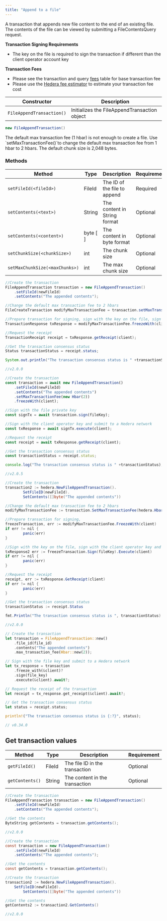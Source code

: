 ```yaml
---
title: "Append to a file"
---
```



A transaction that appends new file content to the end of an existing file. The contents of the file can be viewed by submitting a FileContentsQuery request.

**Transaction Signing Requirements**

* The key on the file is required to sign the transaction if different than the client operator account key

**Transaction Fees**

* Please see the transaction and query [fees](/hedera/networks/mainnet/fees#transaction-and-query-fees) table for base transaction fee
* Please use the [Hedera fee estimator](https://hedera.com/fees) to estimate your transaction fee cost

| Constructor               | Description                                  |
| ------------------------- | -------------------------------------------- |
| `FileAppendTransaction()` | Initializes the FileAppendTransaction object |

```java
new FileAppendTransaction()
```

<Info>
The default max transaction fee (1 hbar) is not enough to create a file. Use `setMaxTransactionFee()`to change the default max transaction fee from 1 hbar to 2 hbars. The default chunk size is 2,048 bytes.
</Info>

### Methods

| Method                         | Type      | Description                  | Requirement |
| ------------------------------ | --------- | ---------------------------- | ----------- |
| `setFileId(<fileId>)`          | FileId    | The ID of the file to append | Required    |
| `setContents(<text>)`          | String    | The content in String format | Optional    |
| `setContents(<content>)`       | byte \[ ] | The content in byte format   | Optional    |
| `setChunkSize(<chunkSize>)`    | int       | The chunk size               | Optional    |
| `setMaxChunkSize(<maxChunks>)` | int       | The max chunk size           | Optional    |

<CodeGroup>

```java Java
//Create the transaction
FileAppendTransaction transaction = new FileAppendTransaction()
    .setFileId(newFileId)
    .setContents("The appended contents");

//Change the default max transaction fee to 2 hbars
FileCreateTransaction modifyMaxTransactionFee = transaction.setMaxTransactionFee(new Hbar(2)); 

//Prepare transaction for signing, sign with the key on the file, sign with the client operator key and submit to a Hedera network
TransactionResponse txResponse = modifyMaxTransactionFee.freezeWith(client).sign(key).execute(client);

//Request the receipt
TransactionReceipt receipt = txResponse.getReceipt(client);

//Get the transaction consensus status
Status transactionStatus = receipt.status;

System.out.println("The transaction consensus status is " +transactionStatus);

//v2.0.0
```


```javascript JavaScript
//Create the transaction
const transaction = await new FileAppendTransaction()
    .setFileId(newFileId)
    .setContents("The appended contents")
    .setMaxTransactionFee(new Hbar(2))
    .freezeWith(client);

//Sign with the file private key
const signTx = await transaction.sign(fileKey);

//Sign with the client operator key and submit to a Hedera network
const txResponse = await signTx.execute(client);

//Request the receipt
const receipt = await txResponse.getReceipt(client);

//Get the transaction consensus status
const transactionStatus = receipt.status;

console.log("The transaction consensus status is " +transactionStatus);

//v2.0.5
```


```java Go
//Create the transaction
transaction2 := hedera.NewFileAppendTransaction().
        SetFileID(newFileId).
        SetContents([]byte("The appended contents"))

//Change the default max transaction fee to 2 hbars
modifyMaxTransactionFee := transaction.SetMaxTransactionFee(hedera.HbarFrom(2, hedera.HbarUnits.Hbar))

//Prepare transaction for signing, 
freezeTransaction, err := modifyMaxTransactionFee.FreezeWith(client)
if err != nil {
        panic(err)
}

//Sign with the key on the file, sign with the client operator key and submit to a Hedera network
txResponse2 err := freezeTransaction.Sign(fileKey).Execute(client)
if err != nil {
        panic(err)
}

//Request the receipt
receipt, err := txResponse.GetReceipt(client)
if err != nil {
        panic(err)
}

//Get the transaction consensus status
transactionStatus := receipt.Status

fmt.Println("The transaction consensus status is ", transactionStatus)

//v2.0.0
```


```rust Rust
// Create the transaction
let transaction = FileAppendTransaction::new()
    .file_id(file_id)
    .contents("The appended contents")
    .max_transaction_fee(Hbar::new(2));

// Sign with the file key and submit to a Hedera network
let tx_response = transaction
    .freeze_with(&client)?
    .sign(file_key)
    .execute(&client).await?;

// Request the receipt of the transaction
let receipt = tx_response.get_receipt(&client).await?;

// Get the transaction consensus status
let status = receipt.status;

println!("The transaction consensus status is {:?}", status);

// v0.34.0
```

</CodeGroup>

## Get transaction values

| Method          | Type   | Description                    | Requirement |
| --------------- | ------ | ------------------------------ | ----------- |
| `getFileId()`   | FileId | The file ID in the transaction | Optional    |
| `getContents()` | String | The content in the transaction | Optional    |

<CodeGroup>

```java Java
//Create the transaction
FileAppendTransaction transaction = new FileAppendTransaction()
    .setFileId(newFileId)
    .setContents("The appended contents");

//Get the contents
ByteString getContents = transaction.getContents();

//v2.0.0
```


```java JavaScript
//Create the transaction
const transaction = new FileAppendTransaction()
    .setFileId(newFileId)
    .setContents("The appended contents");

//Get the contents
const getContents = transaction.getContents();
```


```java Go
//Create the transaction
transaction2 := hedera.NewFileAppendTransaction().
    SetFileID(newFileId).
        SetContents([]byte("The appended contents"))

//Get the contents
getContents2 := transaction2.GetContents()

//v2.0.0
```

</CodeGroup>
